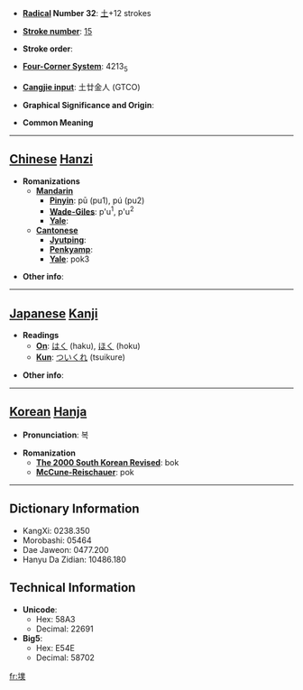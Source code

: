 * '''[[Wiktionary:Chinese radical index| Radical]] Number 32''': [[Wiktionary:Chinese radical index 土|土]]+12 strokes

* '''[[Wiktionary:Chinese total strokes index|Stroke number]]''': [[Wiktionary:Chinese total strokes index 15|15]]

* '''Stroke order''': 

* '''[[Wiktionary:Chinese four corner index|Four-Corner System]]''': 4213<sub>5</sub>

* '''[[Wiktionary:Chinese Cangjie index|Cangjie input]]''': 土廿金人 (GTCO)

* '''Graphical Significance and Origin''': 

* '''Common Meaning'''

----

== [[Chinese]] [[Hanzi]] ==

* '''Romanizations'''
** '''[[Mandarin]]'''
*** '''[[Pinyin]]''': pū (pu1), pú (pu2)
*** '''[[Wade-Giles]]''': p'u<sup>1</sup>, p'u<sup>2</sup>
*** '''[[Yale]]''': 
** '''[[Cantonese]]'''
*** '''[[Jyutping]]''':
*** '''[[Penkyamp]]''': 
*** '''[[Yale]]''': pok3

* '''Other info''': 

----

== [[Japanese]] [[Kanji]] ==

* '''Readings'''
** '''[[On]]''': [[はく]] (haku), [[ほく]] (hoku)
** '''[[Kun]]''': [[ついくれ]] (tsuikure)

* '''Other info''':  

----

== [[Korean]] [[Hanja]] ==

* '''Pronunciation''': 복

* '''Romanization'''
** '''[[The 2000 South Korean Revised Romanization|The 2000 South Korean Revised]]''': bok
** '''[[McCune-Reischauer]]''': pok

----

== Dictionary Information ==

* KangXi: 0238.350
* Morobashi: 05464
* Dae Jaweon: 0477.200
* Hanyu Da Zidian: 10486.180

== Technical Information ==

* '''Unicode''':
** Hex: 58A3
** Decimal: 22691
* '''Big5''':
** Hex: E54E
** Decimal: 58702

[[fr:墣]]